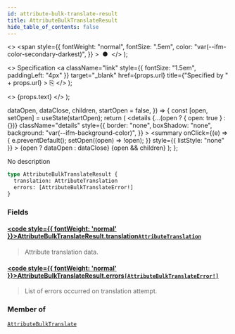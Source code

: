 ```yaml
---
id: attribute-bulk-translate-result
title: AttributeBulkTranslateResult
hide_table_of_contents: false
---
```


  <>
    <span
      style={{
        fontWeight: "normal",
        fontSize: ".5em",
        color: "var(--ifm-color-secondary-darkest)",
      }}
    >
      &nbsp;●&nbsp;
    </span>
  </>
);

  <>
    Specification
    <a
      className="link"
      style={{ fontSize: "1.5em", paddingLeft: "4px" }}
      target="\_blank"
      href={props.url}
      title={"Specified by " + props.url}
    >
      ⎘
    </a>
  </>
);

  <>
    <span className={props.class}>{props.text}</span>
  </>
);


  dataOpen,
  dataClose,
  children,
  startOpen = false,
}) => {
  const [open, setOpen] = useState(startOpen);
  return (
    <details
      {...(open ? { open: true } : {})}
      className="details"
      style={{
        border: "none",
        boxShadow: "none",
        background: "var(--ifm-background-color)",
      }}
    >
      <summary
        onClick={(e) => {
          e.preventDefault();
          setOpen((open) => !open);
        }}
        style={{ listStyle: "none" }}
      >
        {open ? dataOpen : dataClose}
      </summary>
      {open && children}
    </details>
  );
};

No description

```graphql
type AttributeBulkTranslateResult {
  translation: AttributeTranslation
  errors: [AttributeBulkTranslateError!]
}
```

### Fields

#### [<code style={{ fontWeight: 'normal' }}>AttributeBulkTranslateResult.<b>translation</b></code>](#)<Bullet />[`AttributeTranslation`](../../../api-reference/attributes/objects/attribute-translation) <Badge class="badge badge--secondary" text="object"/>

> Attribute translation data.

#### [<code style={{ fontWeight: 'normal' }}>AttributeBulkTranslateResult.<b>errors</b></code>](#)<Bullet />[`[AttributeBulkTranslateError!]`](../../../api-reference/miscellaneous/objects/attribute-bulk-translate-error) <Badge class="badge badge--secondary" text="list"/> <Badge class="badge badge--secondary" text="object"/>

> List of errors occurred on translation attempt.

### Member of

[`AttributeBulkTranslate`](../../../api-reference/attributes/objects/attribute-bulk-translate) <Badge class="badge badge--secondary" text="object"/>

